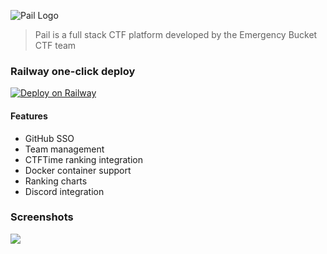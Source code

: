 
![Pail Logo](https://github.com/EmergencyBucket/pail/raw/main/pail.png)

> Pail is a full stack CTF platform developed by the Emergency Bucket CTF team

### Railway one-click deploy
[![Deploy on Railway](https://railway.app/button.svg)](https://railway.app/new/template/DrJIzA?referralCode=GswMXR)

#### Features
 - GitHub SSO
 - Team management
 - CTFTime ranking integration
 - Docker container support
 - Ranking charts
 - Discord integration

### Screenshots
![](https://camo.githubusercontent.com/f3c08ad5e9bcec86336294e3a9393a91108cbcc9d5b259dcfb53a208d0c1ca2e/68747470733a2f2f692e6d7278626f7839382e6d652f66696c652f323032332f30372f6368726f6d655f4d6b72584856755a736e2e706e67)